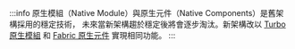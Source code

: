 :::info
原生模組（Native Module）與原生元件（Native Components）是舊架構採用的穩定技術，
未來當新架構趨於穩定後將會逐步淘汰。新架構改以 [Turbo 原生模組](https://github.com/reactwg/react-native-new-architecture/blob/main/docs/turbo-modules.md) 和 [Fabric 原生元件](https://github.com/reactwg/react-native-new-architecture/blob/main/docs/fabric-native-components.md) 實現相同功能。
:::